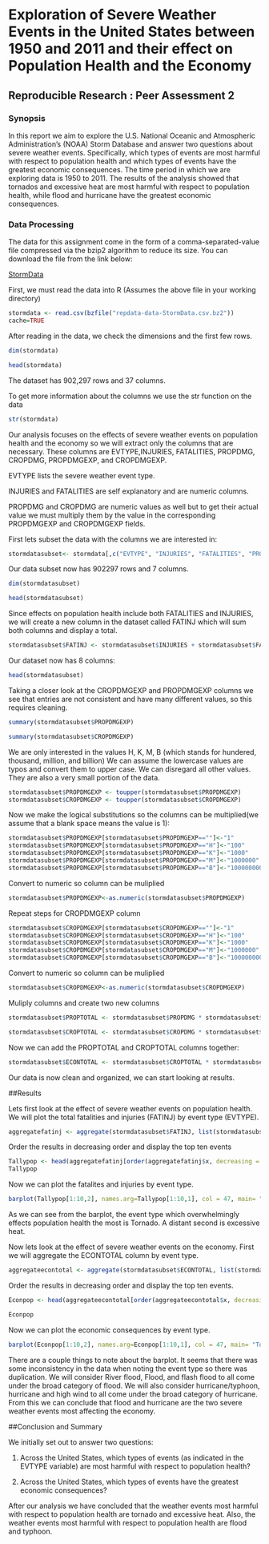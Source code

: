 
# Exploration of Severe Weather Events in the United States between 1950 and 2011 and their effect on Population Health and the Economy 

## Reproducible Research : Peer Assessment 2

### Synopsis

In this report we aim to explore the U.S. National Oceanic and Atmospheric Administration's (NOAA) Storm Database and answer two questions about severe weather events. Specifically, which types of events are most harmful with respect to population health and which types of events have the greatest economic consequences. The time period in which we are exploring data is 1950 to 2011. The results of the analysis showed that tornados and excessive heat are most harmful with respect to population health, while flood and hurricane have the greatest economic consequences.

### Data Processing

The data for this assignment come in the form of a comma-separated-value file compressed via the bzip2 algorithm to reduce its size. You can download the file from the link below:

[StormData](https://d396qusza40orc.cloudfront.net/repdata%2Fdata%2FStormData.csv.bz2)

First, we must read the data into R (Assumes the above file in your working directory) 


```r
stormdata <- read.csv(bzfile("repdata-data-StormData.csv.bz2"))
cache=TRUE
```

After reading in the data, we check the dimensions and the first few rows.

```r
dim(stormdata)

head(stormdata)
```

The dataset has 902,297 rows and 37 columns.

To get more information about the columns we use the str function on the data

```r
str(stormdata)
```

Our analysis focuses on the effects of severe weather events on population health and the economy so we will extract only the columns that are necessary.  These columns are EVTYPE,INJURIES, FATALITIES, PROPDMG, CROPDMG, PROPDMGEXP, and CROPDMGEXP.

EVTYPE lists the severe weather event type.

INJURIES and FATALITIES are self explanatory and are numeric columns.  

PROPDMG and CROPDMG are numeric values as well but to get their actual value we must multiply them by the value in the corresponding PROPDMGEXP and CROPDMGEXP fields.

First lets subset the data with the columns we are interested in:

```r
stormdatasubset<- stormdata[,c("EVTYPE", "INJURIES", "FATALITIES", "PROPDMG", "CROPDMG", "PROPDMGEXP", "CROPDMGEXP") ]
```

Our data subset now has 902297 rows and 7 columns.

```r
dim(stormdatasubset)

head(stormdatasubset)
```

Since effects on population health include both FATALITIES and INJURIES, we will create a new column in the dataset called FATINJ which will sum both columns and display a total.

```r
stormdatasubset$FATINJ <- stormdatasubset$INJURIES + stormdatasubset$FATALITIES
```

Our dataset now has 8 columns:

```r
head(stormdatasubset)
```

Taking a closer look at the CROPDMGEXP and PROPDMGEXP columns we see that entries are not consistent and have many different values, so this requires cleaning.

```r
summary(stormdatasubset$PROPDMGEXP)

summary(stormdatasubset$CROPDMGEXP)
```

We are only interested in the values H, K, M, B (which stands for hundered, thousand, million, and billion) We can assume the lowercase values are typos and convert them to upper case. We can disregard all other values.  They are also a very small portion of the data.

```r
stormdatasubset$PROPDMGEXP <- toupper(stormdatasubset$PROPDMGEXP)
stormdatasubset$CROPDMGEXP <- toupper(stormdatasubset$CROPDMGEXP)
```

Now we make the logical substitutions so the columns can be multiplied(we assume that a blank space means the value is 1):

```r
stormdatasubset$PROPDMGEXP[stormdatasubset$PROPDMGEXP==""]<-"1"
stormdatasubset$PROPDMGEXP[stormdatasubset$PROPDMGEXP=="H"]<-"100"
stormdatasubset$PROPDMGEXP[stormdatasubset$PROPDMGEXP=="K"]<-"1000"
stormdatasubset$PROPDMGEXP[stormdatasubset$PROPDMGEXP=="M"]<-"1000000"
stormdatasubset$PROPDMGEXP[stormdatasubset$PROPDMGEXP=="B"]<-"1000000000"
```

Convert to numeric so column can be muliplied

```r
stormdatasubset$PROPDMGEXP<-as.numeric(stormdatasubset$PROPDMGEXP)
```

Repeat steps for CROPDMGEXP column

```r
stormdatasubset$CROPDMGEXP[stormdatasubset$CROPDMGEXP==""]<-"1"
stormdatasubset$CROPDMGEXP[stormdatasubset$CROPDMGEXP=="H"]<-"100"
stormdatasubset$CROPDMGEXP[stormdatasubset$CROPDMGEXP=="K"]<-"1000"
stormdatasubset$CROPDMGEXP[stormdatasubset$CROPDMGEXP=="M"]<-"1000000"
stormdatasubset$CROPDMGEXP[stormdatasubset$CROPDMGEXP=="B"]<-"1000000000"
```

Convert to numeric so column can be muliplied

```r
stormdatasubset$CROPDMGEXP<-as.numeric(stormdatasubset$CROPDMGEXP)
```

Muliply columns and create two new columns

```r
stormdatasubset$PROPTOTAL <- stormdatasubset$PROPDMG * stormdatasubset$PROPDMGEXP

stormdatasubset$CROPTOTAL <- stormdatasubset$CROPDMG * stormdatasubset$CROPDMGEXP
```

Now we can add the PROPTOTAL and CROPTOTAL columns together:

```r
stormdatasubset$ECONTOTAL <- stormdatasubset$CROPTOTAL * stormdatasubset$PROPTOTAL
```

Our data is now clean and organized, we can start looking at results.

##Results

Lets first look at the effect of severe weather events on population health. We will plot the total fatalities and injuries (FATINJ) by event type (EVTYPE).

```r
aggregatefatinj <- aggregate(stormdatasubset$FATINJ, list(stormdatasubset$EVTYPE), FUN = "sum", na.rm = TRUE)
```

Order the results in decreasing order and display the top ten events

```r
Tallypop <- head(aggregatefatinj[order(aggregatefatinj$x, decreasing = T), ], 10)
Tallypop
```

Now we can plot the fatalites and injuries by event type.

```r
barplot(Tallypop[1:10,2], names.arg=Tallypop[1:10,1], col = 47, main= "Top ten weather events affecting population health" ,ylab = "Number of fatalities and injuries", xlab = "Event Type", las=2, ylim = c(0,100000))
```

As we can see from the barplot, the event type which overwhelmingly effects population health the most is Tornado.  A distant second is excessive heat.

Now lets look at the effect of severe weather events on the economy. First we will aggregate the ECONTOTAL column by event type.

```r
aggregateecontotal <- aggregate(stormdatasubset$ECONTOTAL, list(stormdatasubset$EVTYPE), FUN = "sum", na.rm = TRUE)
```

Order the results in decreasing order and display the top ten events.

```r
Econpop <- head(aggregateecontotal[order(aggregateecontotal$x, decreasing = T), ], 10)

Econpop
```

Now we can plot the economic consequences by event type.

```r
barplot(Econpop[1:10,2], names.arg=Econpop[1:10,1], col = 47, main= "Top ten weather events affecting the economy" ,ylab = "Economic Impact in dollars", xlab = "Event Type", las=2)
```

There are a couple things to note about the barplot.  It seems that there was some inconsistency in the data when noting the event type so there was duplication.  We will consider River flood, Flood, and flash flood to all come under the broad category of flood.  We will also consider hurricane/typhoon, hurricane and high wind to all come under the broad category of hurricane. From this we can conclude that flood and hurricane are the two severe weather events most affecting the economy.

##Conclusion and Summary

We initially set out to answer two questions:

1. Across the United States, which types of events (as indicated in the EVTYPE variable) are most harmful with respect to population health?

2. Across the United States, which types of events have the greatest economic consequences?

After our analysis we have concluded that the weather events most harmful with respect to population health are tornado and excessive heat. Also, the weather events most harmful with respect to population health are flood and typhoon.






